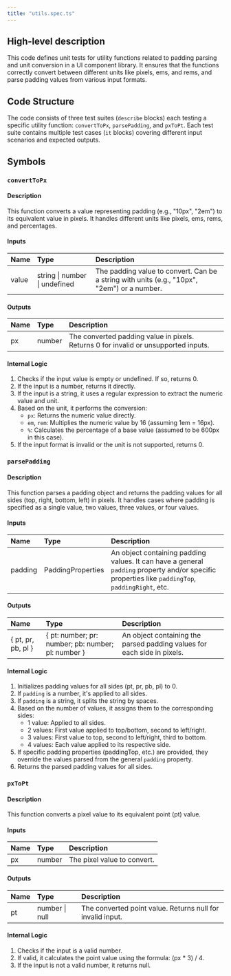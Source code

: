 ```yaml
---
title: "utils.spec.ts"
---
```


## High-level description
This code defines unit tests for utility functions related to padding parsing and unit conversion in a UI component library. It ensures that the functions correctly convert between different units like pixels, ems, and rems, and parse padding values from various input formats.

## Code Structure
The code consists of three test suites (`describe` blocks) each testing a specific utility function: `convertToPx`, `parsePadding`, and `pxToPt`. Each test suite contains multiple test cases (`it` blocks) covering different input scenarios and expected outputs.

## Symbols

### `convertToPx`
#### Description
This function converts a value representing padding (e.g., "10px", "2em") to its equivalent value in pixels. It handles different units like pixels, ems, rems, and percentages.

#### Inputs
| Name | Type | Description |
|:-----|:-----|:------------|
| value | string \| number \| undefined | The padding value to convert. Can be a string with units (e.g., "10px", "2em") or a number. |

#### Outputs
| Name | Type | Description |
|:-----|:-----|:------------|
| px | number | The converted padding value in pixels. Returns 0 for invalid or unsupported inputs. |

#### Internal Logic
1. Checks if the input value is empty or undefined. If so, returns 0.
2. If the input is a number, returns it directly.
3. If the input is a string, it uses a regular expression to extract the numeric value and unit.
4. Based on the unit, it performs the conversion:
    - `px`: Returns the numeric value directly.
    - `em`, `rem`: Multiplies the numeric value by 16 (assuming 1em = 16px).
    - `%`: Calculates the percentage of a base value (assumed to be 600px in this case).
5. If the input format is invalid or the unit is not supported, returns 0.

### `parsePadding`
#### Description
This function parses a padding object and returns the padding values for all sides (top, right, bottom, left) in pixels. It handles cases where padding is specified as a single value, two values, three values, or four values.

#### Inputs
| Name | Type | Description |
|:-----|:-----|:------------|
| padding | PaddingProperties | An object containing padding values. It can have a general `padding` property and/or specific properties like `paddingTop`, `paddingRight`, etc. |

#### Outputs
| Name | Type | Description |
|:-----|:-----|:------------|
| { pt, pr, pb, pl } | { pt: number; pr: number; pb: number; pl: number } | An object containing the parsed padding values for each side in pixels. |

#### Internal Logic
1. Initializes padding values for all sides (pt, pr, pb, pl) to 0.
2. If `padding` is a number, it's applied to all sides.
3. If `padding` is a string, it splits the string by spaces.
4. Based on the number of values, it assigns them to the corresponding sides:
    - 1 value: Applied to all sides.
    - 2 values: First value applied to top/bottom, second to left/right.
    - 3 values: First value to top, second to left/right, third to bottom.
    - 4 values: Each value applied to its respective side.
5. If specific padding properties (paddingTop, etc.) are provided, they override the values parsed from the general `padding` property.
6. Returns the parsed padding values for all sides.

### `pxToPt`
#### Description
This function converts a pixel value to its equivalent point (pt) value.

#### Inputs
| Name | Type | Description |
|:-----|:-----|:------------|
| px | number | The pixel value to convert. |

#### Outputs
| Name | Type | Description |
|:-----|:-----|:------------|
| pt | number \| null | The converted point value. Returns null for invalid input. |

#### Internal Logic
1. Checks if the input is a valid number.
2. If valid, it calculates the point value using the formula: (px * 3) / 4.
3. If the input is not a valid number, it returns null.
